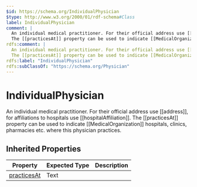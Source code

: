 ```yaml
---
$id: https://schema.org/IndividualPhysician
$type: http://www.w3.org/2000/01/rdf-schema#Class
label: IndividualPhysician
comment: |
  An individual medical practitioner. For their official address use [[address]], for affiliations to hospitals use [[hospitalAffiliation]]. 
  The [[practicesAt]] property can be used to indicate [[MedicalOrganization]] hospitals, clinics, pharmacies etc. where this physician practices.
rdfs:comment: |
  An individual medical practitioner. For their official address use [[address]], for affiliations to hospitals use [[hospitalAffiliation]]. 
  The [[practicesAt]] property can be used to indicate [[MedicalOrganization]] hospitals, clinics, pharmacies etc. where this physician practices.
rdfs:label: "IndividualPhysician"
rdfs:subClassOf: "https://schema.org/Physician"
---
```


# IndividualPhysician

An individual medical practitioner. For their official address use [[address]], for affiliations to hospitals use [[hospitalAffiliation]]. 
The [[practicesAt]] property can be used to indicate [[MedicalOrganization]] hospitals, clinics, pharmacies etc. where this physician practices.

## Inherited Properties

| Property | Expected Type | Description |
| --- | --- | --- |
| [practicesAt](https://schema.org/practicesAt) | Text |  |
